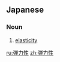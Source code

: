 ==Japanese==
{{ja-kanjitab|だん|りょく|せい|yomi=on}}

===Noun===
{{ja-noun|だんりょくせい}}

# [[elasticity]] {{gloss|property by which a material can regain its original dimensions}}

[[ru:弾力性]]
[[zh:弾力性]]